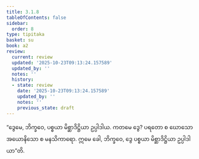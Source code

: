 ```yaml
---
title: 3.1.8
tableOfContents: false
sidebar:
  order: 8
type: tipitaka
basket: su
book: a2
review:
  current: review
  updated: '2025-10-23T09:13:24.157589'
  updated_by: ''
  notes: ''
  history:
  - state: review
    date: '2025-10-23T09:13:24.157589'
    updated_by: ''
    notes: ''
    previous_state: draft
---
```



<ReviewStatus review={frontmatter.review} showDetails={true} />

<HypothesisAnnotation frontmatter={frontmatter} />

<DynamicBreadcrumb />

<Division number="126" book="a2" e="ch" v="15" p="86">

<Paragraph number="211" book="a2">
“ဒွေမေ, ဘိက္ခဝေ, ပစ္စယာ မိစ္ဆာဒိဋ္ဌိယာ ဥပ္ပါဒါယ. ကတမေ ဒွေ? ပရတော စ ဃောသော အယောနိသော စ မနသိကာရော. ဣမေ ခေါ, ဘိက္ခဝေ, ဒွေ ပစ္စယာ မိစ္ဆာဒိဋ္ဌိယာ ဥပ္ပါဒါယာ”တိ.
</Paragraph>
</Division>